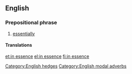 ==English==

===Prepositional phrase===
{{en-PP}}

# [[essentially]]

====Translations====
{{trans-see|essentially}}

[[Category:English hedges]]
[[Category:English modal adverbs]]

[[et:in essence]]
[[el:in essence]]
[[fi:in essence]]